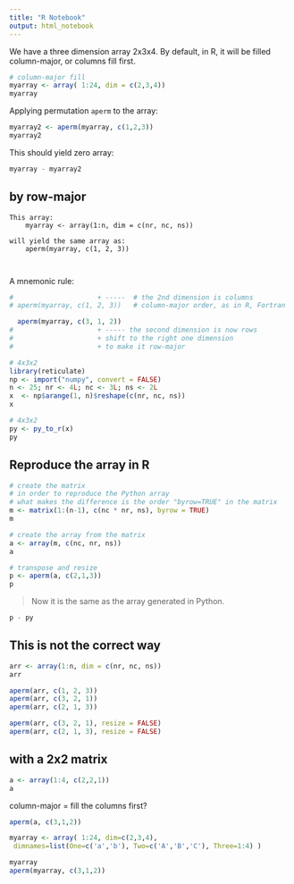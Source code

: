 ```yaml
---
title: "R Notebook"
output: html_notebook
---
```


We have a three dimension array 2x3x4.
By default, in R, it will be filled column-major, or columns fill first.

```r
# column-major fill
myarray <- array( 1:24, dim = c(2,3,4))
myarray
```

Applying permutation `aperm` to the array:

```r
myarray2 <- aperm(myarray, c(1,2,3))
myarray2
```

This should yield zero array:
```r
myarray - myarray2
```

## by row-major

    This array:
        myarray <- array(1:n, dim = c(nr, nc, ns))
    
    will yield the same array as:
        aperm(myarray, c(1, 2, 3))
        
        

A mnemonic rule:    
```r
#                     + -----  # the 2nd dimension is columns
# aperm(myarray, c(1, 2, 3))   # column-major order, as in R, Fortran

  aperm(myarray, c(3, 1, 2))
#                     + ----- the second dimension is now rows
#                     + shift to the right one dimension 
#                     + to make it row-major
```

```r
# 4x3x2
library(reticulate)
np <- import("numpy", convert = FALSE)
n <- 25; nr <- 4L; nc <- 3L; ns <- 2L
x  <- np$arange(1, n)$reshape(c(nr, nc, ns))
x
```

```r
# 4x3x2
py <- py_to_r(x)
py
```

## Reproduce the array in R

```r
# create the matrix
# in order to reproduce the Python array
# what makes the difference is the order "byrow=TRUE" in the matrix
m <- matrix(1:(n-1), c(nc * nr, ns), byrow = TRUE)
m
```

```r
# create the array from the matrix
a <- array(m, c(nc, nr, ns))
a
```

```r
# transpose and resize
p <- aperm(a, c(2,1,3))
p
```

> Now it is the same as the array generated in Python.

```r
p - py
```

## This is not the correct way

```r
arr <- array(1:n, dim = c(nr, nc, ns))
arr
```

```r
aperm(arr, c(1, 2, 3))
aperm(arr, c(3, 2, 1))
aperm(arr, c(2, 1, 3))
```


```r
aperm(arr, c(3, 2, 1), resize = FALSE)
aperm(arr, c(2, 1, 3), resize = FALSE)
```





## with a 2x2 matrix
```r
a <- array(1:4, c(2,2,1))
a
```

column-major = fill the columns first?


```r
aperm(a, c(3,1,2))
```




```r
myarray <- array( 1:24, dim=c(2,3,4),
 dimnames=list(One=c('a','b'), Two=c('A','B','C'), Three=1:4) )

myarray
aperm(myarray, c(3,1,2))
```

